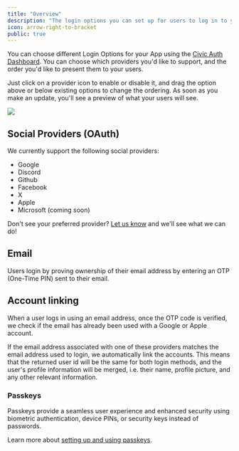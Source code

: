 ```yaml
---
title: "Overview"
description: "The login options you can set up for users to log in to your app."
icon: arrow-right-to-bracket
public: true
---
```





You can choose different Login Options for your App using the [Civic Auth Dashboard](https://auth.civic.com/dashboard). You can choose which providers you'd like to support, and the order you'd like to present them to your users.

Just click on a provider icon to enable or disable it, and drag the option above or below existing options to change the ordering. As soon as you make an update, you'll see a preview of what your users will see.

<Frame>
    <img src="/images/login-options-dashboard-sso-email.png"/>
</Frame>

## Social Providers (OAuth)

We currently support the following social providers:
- Google
- Discord
- Github
- Facebook
- X
- Apple
- Microsoft (coming soon)

Don't see your preferred provider? [Let us know](https://join.slack.com/t/civic-developers/shared_invite/zt-37tv9fyo7-aDT43mUjOFQwdQFmfZLTRw) and we'll see what we can do!

## Email

Users login by proving ownership of their email address by entering an OTP (One-Time PIN) sent to their email.

## Account linking

When a user logs in using an email address, once the OTP code is verified, we check if the email has already been used with a Google or Apple account.

If the email address associated with one of these providers matches the email address used to login, we automatically link the accounts. This means that the returned user id will be the same for both login methods, and the user's profile information will be merged, i.e. their name, profile picture, and any other relevant information.

### Passkeys

Passkeys provide a seamless user experience and enhanced security using biometric authentication, device PINs, or security keys instead of passwords.

Learn more about [setting up and using passkeys](/overview/passkeys).
